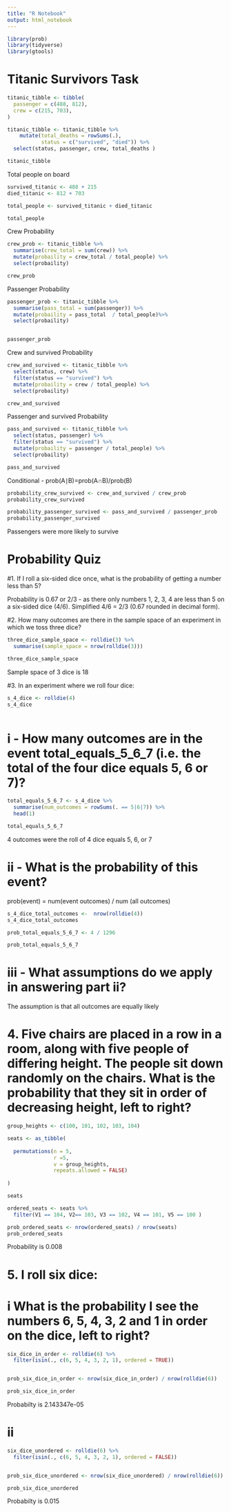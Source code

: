 ```yaml
---
title: "R Notebook"
output: html_notebook
---
```


```r
library(prob)
library(tidyverse)
library(gtools)
```

# Titanic Survivors Task

```r
titanic_tibble <- tibble(
  passenger = c(488, 812),
  crew = c(215, 703), 
)

titanic_tibble <- titanic_tibble %>%
    mutate(total_deaths = rowSums(.), 
           status = c("survived", "died")) %>%
  select(status, passenger, crew, total_deaths )

titanic_tibble 
```


Total people on board

```r
survived_titanic <- 488 + 215
died_titanic <- 812 + 703

total_people <- survived_titanic + died_titanic

total_people
```


Crew Probability
```r
crew_prob <- titanic_tibble %>% 
  summarise(crew_total = sum(crew)) %>% 
  mutate(probaility = crew_total / total_people) %>% 
  select(probaility)

crew_prob
```

Passenger Probability

```r
passenger_prob <- titanic_tibble %>% 
  summarise(pass_total = sum(passenger)) %>% 
  mutate(probaility = pass_total  / total_people)%>% 
  select(probaility)


passenger_prob
```

Crew and survived Probability

```r
crew_and_survived <- titanic_tibble %>%
  select(status, crew) %>%
  filter(status == "survived") %>%
  mutate(probaility = crew / total_people) %>%
  select(probaility)

crew_and_survived
```

Passenger and survived Probability

```r
pass_and_survived <- titanic_tibble %>%
  select(status, passenger) %>%
  filter(status == "survived") %>%
  mutate(probaility = passenger / total_people) %>%
  select(probaility)

pass_and_survived

```

Conditional - prob(A∣B)=prob(A∩B)/prob(B)

```r

probability_crew_survived <- crew_and_survived / crew_prob
probability_crew_survived
```

```r
probability_passenger_survived <- pass_and_survived / passenger_prob
probability_passenger_survived
```

Passengers were more likely to survive



# Probability Quiz

#1. If I roll a six-sided dice once, what is the probability of getting a number less than 5?

Probability is 0.67 or 2/3 - as there only numbers 1, 2, 3, 4 are less than 5 on a six-sided dice (4/6). Simplified 4/6 = 2/3 (0.67 rounded in decimal form).

#2. How many outcomes are there in the sample space of an experiment in which we toss three dice?

```r

three_dice_sample_space <- rolldie(3) %>% 
  summarise(sample_space = nrow(rolldie(3)))

three_dice_sample_space

```

Sample space of 3 dice is 18

#3.  In an experiment where we roll four dice:


```r
s_4_dice <- rolldie(4) 
s_4_dice
  
```

# i - How many outcomes are in the event total_equals_5_6_7 (i.e. the total of the four dice equals 5, 6 or 7)?
```r

total_equals_5_6_7 <- s_4_dice %>%
  summarise(num_outcomes = rowSums(. == 5|6|7)) %>% 
  head(1)

total_equals_5_6_7
```

4 outcomes were the roll of 4 dice equals 5, 6, or 7

# ii - What is the probability of this event?

prob(event) = num(event outcomes) / num (all outcomes)

```r
s_4_dice_total_outcomes <-  nrow(rolldie(4))
s_4_dice_total_outcomes

prob_total_equals_5_6_7 <- 4 / 1296

prob_total_equals_5_6_7 

```

# iii - What assumptions do we apply in answering part ii?

The assumption is that all outcomes are equally likely 

# 4. Five chairs are placed in a row in a room, along with five people of differing height. The people sit down randomly on the chairs. What is the probability that they sit in order of decreasing height, left to right?

```r

group_heights <- c(100, 101, 102, 103, 104)

seats <- as_tibble(
  
  permutations(n = 5,
               r =5,
               v = group_heights,
               repeats.allowed = FALSE)
  
)

seats

ordered_seats <- seats %>% 
  filter(V1 == 104, V2== 103, V3 == 102, V4 == 101, V5 == 100 )

```

```r
prob_ordered_seats <- nrow(ordered_seats) / nrow(seats)
prob_ordered_seats
```

Probability is 0.008

# 5. I roll six dice:

# i What is the probability I see the numbers 6, 5, 4, 3, 2 and 1 in order on the dice, left to right?

```r
six_dice_in_order <- rolldie(6) %>% 
  filter(isin(., c(6, 5, 4, 3, 2, 1), ordered = TRUE))


prob_six_dice_in_order <- nrow(six_dice_in_order) / nrow(rolldie(6))

prob_six_dice_in_order

```

Probabilty is 2.143347e-05

# ii 

```r
six_dice_unordered <- rolldie(6) %>% 
  filter(isin(., c(6, 5, 4, 3, 2, 1), ordered = FALSE))


prob_six_dice_unordered <- nrow(six_dice_unordered) / nrow(rolldie(6))

prob_six_dice_unordered 
```

Probabilty is 0.015